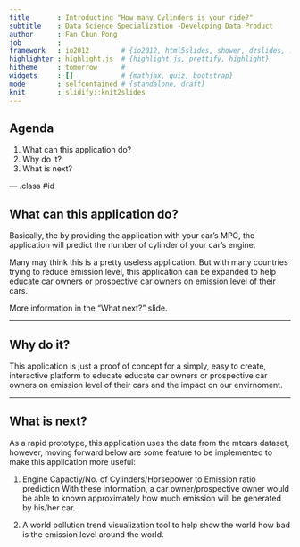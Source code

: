 ```yaml
---
title       : Introducting "How many Cylinders is your ride?"
subtitle    : Data Science Specialization -Developing Data Product
author      : Fan Chun Pong
job         : 
framework   : io2012        # {io2012, html5slides, shower, dzslides, ...}
highlighter : highlight.js  # {highlight.js, prettify, highlight}
hitheme     : tomorrow      # 
widgets     : []            # {mathjax, quiz, bootstrap}
mode        : selfcontained # {standalone, draft}
knit        : slidify::knit2slides
---
```


## Agenda

1. What can this application do?
2. Why do it?
3. What is next?

--- .class #id 

## What can this application do?
Basically, the by providing the application with your car's MPG, the application
will predict the number of cylinder of your car's engine.

Many may think this is a pretty useless application. But with many countries trying
to reduce emission level, this application can be expanded to help educate car
owners or prospective car owners on emission level of their cars.

More information in the "What next?" slide.

---

## Why do it?
This application is just a proof of concept for a simply, easy to create,
interactive platform to educate educate car owners or prospective car owners on 
emission level of their cars and the impact on our envirnoment.

---

## What is next?
As a rapid prototype, this application uses the data from the mtcars dataset,
however, moving forward below are some feature to be implemented to make this 
application more useful:

1. Engine Capactiy/No. of Cylinders/Horsepower to Emission ratio prediction
With these information, a car owner/prospective owner would be able to known 
approximately how much emission will be generated by his/her car.

2. A world pollution trend visualization tool to help show the world how bad is 
the emission level around the world.






